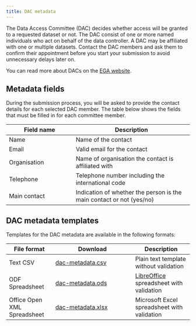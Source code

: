 ```yaml
---
title: DAC metadata
---
```


The Data Access Committee (DAC) decides whether access will be granted
to a requested dataset or not. The DAC consist of one or more named
individuals who act on behalf of the data controller. A DAC may be
affiliated with one or multiple datasets. Contact the DAC members and
ask them to confirm their appointment before you start your submission
to avoid unnecessary delays later on.

You can read more about DACs on the [EGA
website](https://ega-archive.org/submission/data_access_committee).

## Metadata fields

During the submission process, you will be asked to provide the contact
details for each selected DAC member. The table below shows the fields
that must be filled in for each committee member.

| Field name   | Description                                                          |
|--------------------------|----------------------------------------------|
| Name         | Name of the contact                                                  |
| Email        | Valid email for the contact                                          |
| Organisation | Name of organisation the contact is affiliated with                  |
| Telephone    | Telephone number including the international code                    |
| Main contact | Indication of whether the person is the main contact or not (yes/no) |

## DAC metadata templates

Templates for the DAC metadata are available in the following formats:

| File format                 | Download                                                                                 | Description                                                            |
|------------------|-------------------------------|-----------------------|
| Text CSV                    | <a href="templates/dac-metadata.csv" download="dac-metadata.csv">dac-metadata.csv</a>    | Plain text template without validation                                 |
| ODF Spreadsheet             | <a href="templates/dac-metadata.ods" download="dac-metadata.ods">dac-metadata.ods</a>    | [LibreOffice](https://www.libreoffice.org) spreadsheet with validation |
| Office Open XML Spreadsheet | <a href="templates/dac-metadata.xlsx" download="dac-metadata.xlsx">dac-metadata.xlsx</a> | Microsoft Excel spreadsheet with validation                            |
